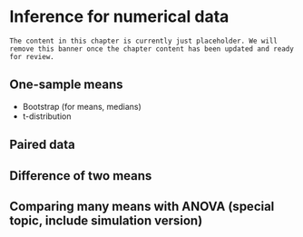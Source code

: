 # Inference for numerical data {#inference-num}

```block2
The content in this chapter is currently just placeholder. We will remove this banner once the chapter content has been updated and ready for review.
```

## One-sample means

- Bootstrap (for means, medians)
- t-distribution

## Paired data

## Difference of two means

## Comparing many means with ANOVA (special topic, include simulation version)
